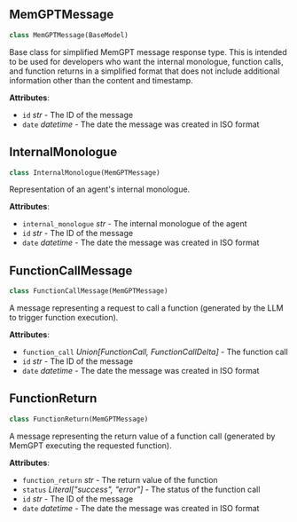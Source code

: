 <a id="memgpt.schemas.memgpt_message.MemGPTMessage"></a>

## MemGPTMessage

```python
class MemGPTMessage(BaseModel)
```

Base class for simplified MemGPT message response type. This is intended to be used for developers who want the internal monologue, function calls, and function returns in a simplified format that does not include additional information other than the content and timestamp.

**Attributes**:

- `id` _str_ - The ID of the message
- `date` _datetime_ - The date the message was created in ISO format

<a id="memgpt.schemas.memgpt_message.InternalMonologue"></a>

## InternalMonologue

```python
class InternalMonologue(MemGPTMessage)
```

Representation of an agent's internal monologue.

**Attributes**:

- `internal_monologue` _str_ - The internal monologue of the agent
- `id` _str_ - The ID of the message
- `date` _datetime_ - The date the message was created in ISO format

<a id="memgpt.schemas.memgpt_message.FunctionCallMessage"></a>

## FunctionCallMessage

```python
class FunctionCallMessage(MemGPTMessage)
```

A message representing a request to call a function (generated by the LLM to trigger function execution).

**Attributes**:

- `function_call` _Union[FunctionCall, FunctionCallDelta]_ - The function call
- `id` _str_ - The ID of the message
- `date` _datetime_ - The date the message was created in ISO format

<a id="memgpt.schemas.memgpt_message.FunctionReturn"></a>

## FunctionReturn

```python
class FunctionReturn(MemGPTMessage)
```

A message representing the return value of a function call (generated by MemGPT executing the requested function).

**Attributes**:

- `function_return` _str_ - The return value of the function
- `status` _Literal["success", "error"]_ - The status of the function call
- `id` _str_ - The ID of the message
- `date` _datetime_ - The date the message was created in ISO format

